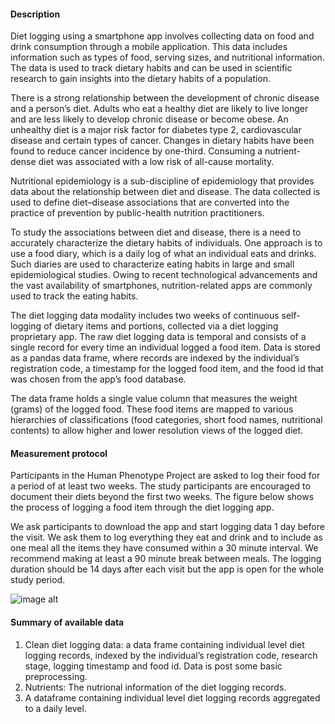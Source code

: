#### Description

Diet logging using a smartphone app involves collecting data on food and drink consumption through a mobile application. This data includes information such as types of food, serving sizes, and nutritional information. The data is used to track dietary habits and can be used in scientific research to gain insights into the dietary habits of a population.

There is a strong relationship between the development of chronic disease and a person’s diet. Adults who eat a healthy diet are likely to live longer and are less likely to develop chronic disease or become obese. An unhealthy diet is a major risk factor for diabetes type 2, cardiovascular disease and certain types of cancer.  Changes in dietary habits have been found to reduce cancer incidence by one-third. Consuming a nutrient-dense diet was associated with a low risk of all-cause mortality.

Nutritional epidemiology is a sub-discipline of epidemiology that provides data about the relationship  between diet and disease. The data collected is used  to define diet–disease associations that are converted into the practice of prevention by public-health nutrition practitioners. 

To study the associations between diet and disease, there is a need to accurately characterize the dietary habits of individuals. One approach is to use a food diary, which is a daily log of what an individual eats and drinks. Such diaries are used to characterize eating habits in large and small epidemiological studies. Owing to recent technological advancements and the vast availability of smartphones, nutrition-related apps are commonly used to track the eating habits.

The diet logging data modality includes two weeks of continuous self-logging of dietary items and portions, collected via a diet logging proprietary app. The raw diet logging data is temporal and consists of a single record for every time an individual logged a food item. Data is stored as a pandas data frame, where records are indexed by the individual’s registration code, a timestamp for the logged food item, and the food id that was chosen from the app’s food database. 

The data frame holds a single value column that measures the weight (grams) of the logged food. These food items are mapped to various hierarchies of classifications (food categories, short food names, nutritional contents) to allow higher and lower resolution views of the logged diet.


#### Measurement protocol

Participants in the Human Phenotype Project are asked to log their food for a period of at least two weeks. The study participants are encouraged to document their diets beyond the first two weeks. The figure below shows the process of logging a food item through the diet logging app.

We ask participants to download the app and start logging data 1 day before the visit. We ask them to log everything they eat and drink and to include as one meal all the items they have consumed within a 30 minute interval. We recommend making at least a 90 minute break between meals. The logging duration should be 14 days after each visit but the app is open for the whole study period. 

![image alt](/md/folders/5/diet_logging_info.png)

#### Summary of available data

1. Clean diet logging data: a data frame containing individual level diet logging records, indexed by the individual’s registration code, research stage, logging timestamp and food id. Data is post some basic preprocessing.
2. Nutrients: The nutrional information of the diet logging records.
3. A dataframe containing individual level diet logging records aggregated to a daily level.
